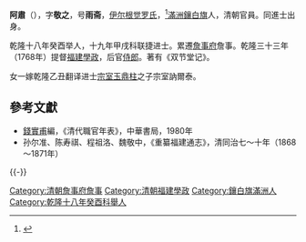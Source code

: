 '''阿肅'''（{{bd|？年||1792年||A}}），字'''敬之'''，号'''雨斋'''，[[伊尔根觉罗氏|伊尔根觉罗氏]]，<ref>{{cite book |author1=盛昱，杨钟羲 |title=八旗文经}}</ref>[[滿洲|滿洲]][[鑲白旗|鑲白旗]]人，清朝官員。同進士出身。

乾隆十八年癸酉举人，十九年甲戌科联捷进士。累遷[[詹事府|詹事府]]詹事。乾隆三十三年（1768年）提督[[福建|福建]][[學政|學政]]，后官[[侍郎|侍郎]]。著有《双节堂记》。

女一嫁乾隆乙丑翻译进士[[宗室玉鼎柱|宗室玉鼎柱]]之子宗室訥爾泰。

==參考文獻==
*[[錢實甫|錢實甫]]編，《清代職官年表》，中華書局，1980年
*孙尔准、陈寿祺、程祖洛、魏敬中，《重纂福建通志》，清同治七～十年（1868～1871年）

{{-}}
{{start box}}
{{s-off}}
{{s-before|[[王杰_(清朝)|王杰]]}}
{{s-title|[[清朝福建學政列表|提督福建學政]]|<small>乾隆三十三年九月初八癸巳（1768年10月18日）任<br>乾隆三十五年十一月（1770年）降</small>}}
{{s-after|[[汪新|汪新]]}}
{{end box}}

{{乾隆十九年甲戌科殿試金榜}}
{{清朝四庫全書館職官}}
{{DEFAULTSORT:A}}
[[Category:清朝詹事府詹事|Category:清朝詹事府詹事]]
[[Category:清朝福建學政|Category:清朝福建學政]]
[[Category:鑲白旗滿洲人|Category:鑲白旗滿洲人]]
[[Category:乾隆十八年癸酉科舉人|Category:乾隆十八年癸酉科舉人]]